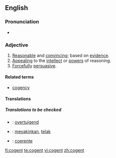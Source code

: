 ==English==

===Pronunciation===
* {{a|UK}} {{IPA|/ˈkəʊ.dʒn̩t/}} {{SAMPA|1=/"k@U.dZn=t/}}

===Adjective===
{{en-adj}}

# [[Reasonable]] and [[convincing]]; based on [[evidence]].
# [[Appealing]] to the [[intellect]] or [[power]]s of reasoning.
# [[forcefully|Forcefully]] [[persuasive]].

====Related terms====
*[[cogency]]

====Translations====
{{trans-top|Reasonable and convincing; based on evidence}}
{{trans-mid}}
{{trans-bottom}}

{{trans-top|Appealing to the intellect or powers of reasoning}}
{{trans-mid}}
{{trans-bottom}}

{{trans-top|Forcefully persuasive}}
{{trans-mid}}
{{trans-bottom}}
=====Translations to be checked=====
{{checktrans-top}}

*{{ttbc|Dutch}}: [[overtuigend]]
*{{ttbc|Indonesian}}: [[yakin|meyakinkan]], [[telak]]
{{trans-mid}}
*{{ttbc|Portuguese}}: [[coerente]]
{{trans-bottom}}

[[fi:cogent]]
[[te:cogent]]
[[vi:cogent]]
[[zh:cogent]]